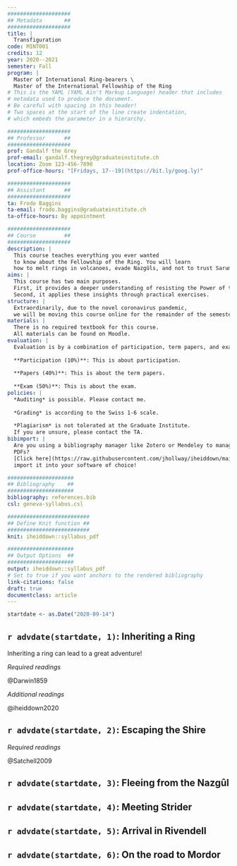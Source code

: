 ```yaml
---
####################
## Metadata       ##
####################
title: |
  Transfiguration
code: MINT001
credits: 12
year: 2020--2021
semester: Fall
program: |
  Master of International Ring-bearers \
  Master of the International Fellowship of the Ring
# This is the YAML (YAML Ain't Markup Language) header that includes 
# metadata used to produce the document. 
# Be careful with spacing in this header!
# Two spaces at the start of the line create indentation,
# which embeds the parameter in a hierarchy.

####################
## Professor      ##
####################
prof: Gandalf the Grey
prof-email: gandalf.thegrey@graduateinstitute.ch
location: Zoom 123-456-7890
prof-office-hours: "[Fridays, 17--19](https://bit.ly/goog.ly)"

####################
## Assistant      ##
####################
ta: Frodo Baggins
ta-email: frodo.baggins@graduateinstitute.ch
ta-office-hours: By appointment

####################
## Course         ##
####################
description: |
  This course teaches everything you ever wanted
  to know about the Fellowship of the Ring. You will learn
  how to melt rings in volcanoes, evade Nazgûls, and not to trust Saruman.
aims: |
  This course has two main purposes.
  First, it provides a deeper understanding of resisting the Power of the Ring.
  Second, it applies these insights through practical exercises.
structure: |
  Extraordinarily, due to the novel coronavirus pandemic, 
  we will be moving this course online for the remainder of the semester.
materials: |
  There is no required textbook for this course.
  All materials can be found on Moodle.
evaluation: |
  Evaluation is by a combination of participation, term papers, and exam.
  
  **Participation (10%)**: This is about participation.
  
  **Papers (40%)**: This is about the term papers.
  
  **Exam (50%)**: This is about the exam.
policies: |
  *Auditing* is possible. Please contact me.
  
  *Grading* is according to the Swiss 1-6 scale.
  
  *Plagiarism* is not tolerated at the Graduate Institute. 
  If you are unsure, please contact the TA.
bibimport: |
  Are you using a bibliography manager like Zotero or Mendeley to manage your
  PDFs?
  [Click here](https://raw.githubusercontent.com/jhollway/iheiddown/main/inst/rmarkdown/templates/syllabus/skeleton/references.bib) to get the `.bib` file of this course to
  import it into your software of choice!

#####################
## Bibliography    ##
#####################
bibliography: references.bib
csl: geneva-syllabus.csl

##########################
## Define Knit function ##
##########################
knit: iheiddown::syllabus_pdf

#####################
## Output Options  ##
#####################
output: iheiddown::syllabus_pdf
# Set to true if you want anchors to the rendered bibliography
link-citations: false 
draft: true
documentclass: article
---
```


```r
startdate <- as.Date("2020-09-14")
```

## `r advdate(startdate, 1)`: Inheriting a Ring

Inheriting a ring can lead to a great adventure!

*Required readings*

@Darwin1859

[*Additional readings*]{color="gray"}

[@iheiddown2020]{color="gray"}

\newpage

##  `r advdate(startdate, 2)`: Escaping the Shire

*Required readings*

@Satchell2009

##  `r advdate(startdate, 3)`: Fleeing from the Nazgûl

##  `r advdate(startdate, 4)`: Meeting Strider

##  `r advdate(startdate, 5)`: Arrival in Rivendell

##  `r advdate(startdate, 6)`: On the road to Mordor